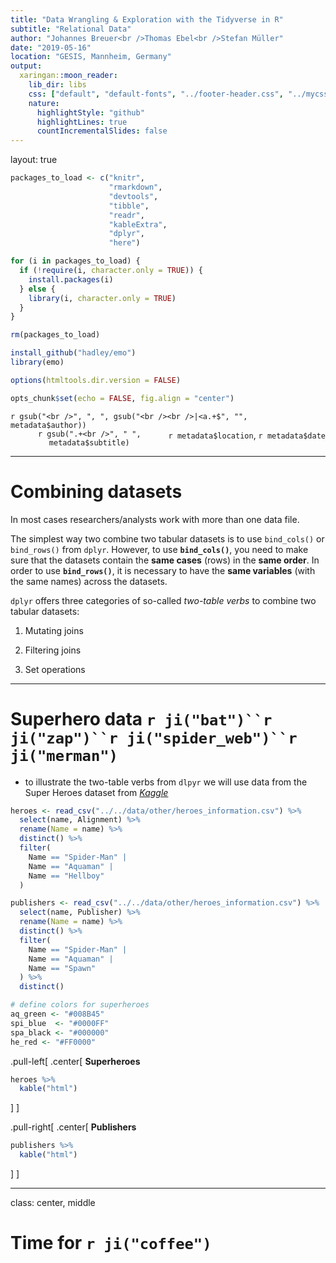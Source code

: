 ```yaml
---
title: "Data Wrangling & Exploration with the Tidyverse in R"
subtitle: "Relational Data"
author: "Johannes Breuer<br />Thomas Ebel<br />Stefan Müller"
date: "2019-05-16"
location: "GESIS, Mannheim, Germany"
output:
  xaringan::moon_reader:
    lib_dir: libs
    css: ["default", "default-fonts", "../footer-header.css", "../mycss.css"]
    nature:
      highlightStyle: "github"
      highlightLines: true
      countIncrementalSlides: false
---
```

layout: true

```r
packages_to_load <- c("knitr",
                      "rmarkdown",
                      "devtools",
                      "tibble",
                      "readr",
                      "kableExtra",
                      "dplyr",
                      "here")

for (i in packages_to_load) {
  if (!require(i, character.only = TRUE)) {
    install.packages(i)
  } else {
    library(i, character.only = TRUE)
  }
}

rm(packages_to_load)

install_github("hadley/emo")
library(emo)

options(htmltools.dir.version = FALSE)

opts_chunk$set(echo = FALSE, fig.align = "center")
```

<div class="my-footer">
  <div style="float: left;"><span>`r gsub("<br />", ", ", gsub("<br /><br />|<a.+$", "", metadata$author))`</span></div>
  <div style="float: right;"><span>`r metadata$location`, `r metadata$date`</span></div>
  <div style="text-align: center;"><span>`r gsub(".+<br />", " ", metadata$subtitle)`</span></div>
</div>

---

# Combining datasets

In most cases researchers/analysts work with more than one data file.  

The simplest way two combine two tabular datasets is to use `bind_cols()` or `bind_rows()` from `dplyr`. However, to use **`bind_cols()`**, you need to make sure that the datasets contain the **same cases** (rows) in the **same order**. In order to use **`bind_rows()`**, it is necessary to have the **same variables** (with the same names) across the datasets.

`dplyr` offers three categories of so-called *two-table verbs* to combine two tabular datasets:

1. Mutating joins  

2. Filtering joins  

3. Set operations

---

# Superhero data `r ji("bat")``r ji("zap")``r ji("spider_web")``r ji("merman")`

- to illustrate the two-table verbs from `dlpyr` we will use data from the Super Heroes dataset from [*Kaggle*](https://www.kaggle.com/claudiodavi/superhero-set)

```r
heroes <- read_csv("../../data/other/heroes_information.csv") %>% 
  select(name, Alignment) %>% 
  rename(Name = name) %>%
  distinct() %>% 
  filter(
    Name == "Spider-Man" |
    Name == "Aquaman" |
    Name == "Hellboy"
  )

publishers <- read_csv("../../data/other/heroes_information.csv") %>% 
  select(name, Publisher) %>%
  rename(Name = name) %>%
  distinct() %>% 
  filter(
    Name == "Spider-Man" |
    Name == "Aquaman" |
    Name == "Spawn"
  ) %>% 
  distinct()

# define colors for superheroes
aq_green <- "#008B45"
spi_blue  <- "#0000FF"
spa_black <- "#000000"
he_red <- "#FF0000"

```

.pull-left[
.center[
**Superheroes**
```r
heroes %>%
  kable("html")
```
]
]

.pull-right[
.center[
**Publishers**
```r
publishers %>%
  kable("html")
```
]
]

---

class: center, middle

# Time for `r ji("coffee")`
